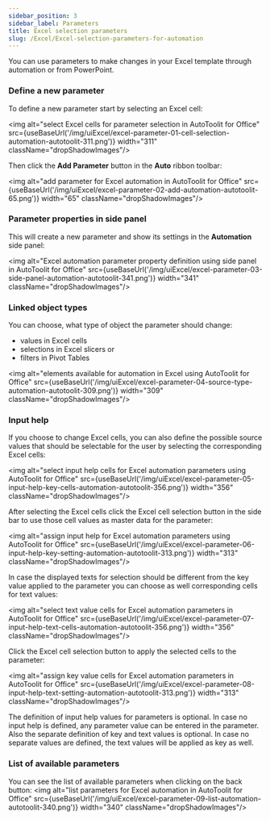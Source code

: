 ```yaml
---
sidebar_position: 3
sidebar_label: Parameters
title: Excel selection parameters
slug: /Excel/Excel-selection-parameters-for-automation
---
```


You can use parameters to make changes in your Excel template through automation or from PowerPoint.

### Define a new parameter
To define a new parameter start by selecting an Excel cell:

<img alt="select Excel cells for parameter selection in AutoToolit for Office" src={useBaseUrl('/img/uiExcel/excel-parameter-01-cell-selection-automation-autotoolit-311.png')} width="311" className="dropShadowImages"/>

Then click the **Add Parameter** button in the **Auto** ribbon toolbar:

<img alt="add parameter for Excel automation in AutoToolit for Office" src={useBaseUrl('/img/uiExcel/excel-parameter-02-add-automation-autotoolit-65.png')} width="65" className="dropShadowImages"/>

### Parameter properties in side panel
This will create a new parameter and show its settings in the **Automation** side panel:

<img alt="Excel automation parameter property definition using side panel in AutoToolit for Office" src={useBaseUrl('/img/uiExcel/excel-parameter-03-side-panel-automation-autotoolit-341.png')} width="341" className="dropShadowImages"/>

### Linked object types

You can choose, what type of object the parameter should change:
- values in Excel cells
- selections in Excel slicers or
- filters in Pivot Tables

<img alt="elements available for automation in Excel using AutoToolit for Office" src={useBaseUrl('/img/uiExcel/excel-parameter-04-source-type-automation-autotoolit-309.png')} width="309" className="dropShadowImages"/>

### Input help
If you choose to change Excel cells, you can also define the possible source values that should be selectable for the user by selecting the corresponding Excel cells:

<img alt="select input help cells for Excel automation parameters using AutoToolit for Office" src={useBaseUrl('/img/uiExcel/excel-parameter-05-input-help-key-cells-automation-autotoolit-356.png')} width="356" className="dropShadowImages"/>

After selecting the Excel cells click the Excel cell selection button in the side bar to use those cell values as master data for the parameter:

<img alt="assign input help for Excel automation parameters using AutoToolit for Office" src={useBaseUrl('/img/uiExcel/excel-parameter-06-input-help-key-setting-automation-autotoolit-313.png')} width="313" className="dropShadowImages"/>

In case the displayed texts for selection should be different from the key value applied to the parameter you can choose as well corresponding cells for text values:

<img alt="select text value cells for Excel automation parameters in AutoToolit for Office" src={useBaseUrl('/img/uiExcel/excel-parameter-07-input-help-text-cells-automation-autotoolit-356.png')} width="356" className="dropShadowImages"/>

Click the Excel cell selection button to apply the selected cells to the parameter:

<img alt="assign key value cells for Excel automation parameters in AutoToolit for Office" src={useBaseUrl('/img/uiExcel/excel-parameter-08-input-help-text-setting-automation-autotoolit-313.png')} width="313" className="dropShadowImages"/>

The definition of input help values for parameters is optional. In case no input help is defined, any parameter value can be entered in the parameter.
Also the separate definition of key and text values is optional. In case no separate values are defined, the text values will be applied as key as well.

### List of available parameters

You can see the list of available parameters when clicking on the back button:
<img alt="list parameters for Excel automation in AutoToolit for Office" src={useBaseUrl('/img/uiExcel/excel-parameter-09-list-automation-autotoolit-340.png')} width="340" className="dropShadowImages"/>
